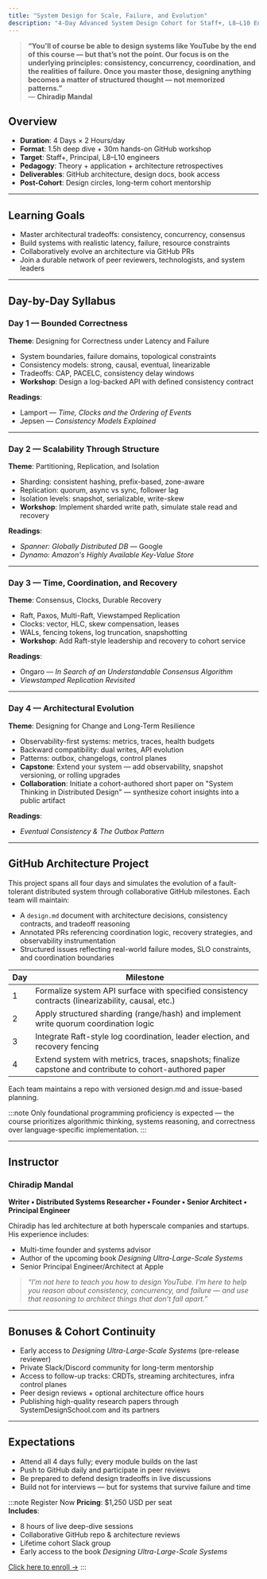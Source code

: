 ```yaml
---
title: "System Design for Scale, Failure, and Evolution"
description: "4-Day Advanced System Design Cohort for Staff+, L8–L10 Engineers"
---
```


> **“You’ll of course be able to design systems like YouTube by the end of this course — but that’s not the point. Our focus is on the underlying principles: consistency, concurrency, coordination, and the realities of failure. Once you master those, designing anything becomes a matter of structured thought — not memorized patterns.”**  
> — **Chiradip Mandal**

## Overview

- **Duration**: 4 Days × 2 Hours/day  
- **Format**: 1.5h deep dive + 30m hands-on GitHub workshop  
- **Target**: Staff+, Principal, L8–L10 engineers  
- **Pedagogy**: Theory + application + architecture retrospectives  
- **Deliverables**: GitHub architecture, design docs, book access  
- **Post-Cohort**: Design circles, long-term cohort mentorship

---

## Learning Goals

- Master architectural tradeoffs: consistency, concurrency, consensus  
- Build systems with realistic latency, failure, resource constraints  
- Collaboratively evolve an architecture via GitHub PRs  
- Join a durable network of peer reviewers, technologists, and system leaders

---

## Day-by-Day Syllabus

### Day 1 — Bounded Correctness
**Theme**: Designing for Correctness under Latency and Failure

- System boundaries, failure domains, topological constraints
- Consistency models: strong, causal, eventual, linearizable
- Tradeoffs: CAP, PACELC, consistency delay windows
- **Workshop**: Design a log-backed API with defined consistency contract

**Readings**:
- Lamport — *Time, Clocks and the Ordering of Events*  
- Jepsen — *Consistency Models Explained*

---

### Day 2 — Scalability Through Structure
**Theme**: Partitioning, Replication, and Isolation

- Sharding: consistent hashing, prefix-based, zone-aware
- Replication: quorum, async vs sync, follower lag
- Isolation levels: snapshot, serializable, write-skew
- **Workshop**: Implement sharded write path, simulate stale read and recovery

**Readings**:
- *Spanner: Globally Distributed DB* — Google  
- *Dynamo: Amazon's Highly Available Key-Value Store*

---

### Day 3 — Time, Coordination, and Recovery
**Theme**: Consensus, Clocks, Durable Recovery

- Raft, Paxos, Multi-Raft, Viewstamped Replication
- Clocks: vector, HLC, skew compensation, leases
- WALs, fencing tokens, log truncation, snapshotting
- **Workshop**: Add Raft-style leadership and recovery to cohort service

**Readings**:
- Ongaro — *In Search of an Understandable Consensus Algorithm*  
- *Viewstamped Replication Revisited*

---

### Day 4 — Architectural Evolution
**Theme**: Designing for Change and Long-Term Resilience

- Observability-first systems: metrics, traces, health budgets
- Backward compatibility: dual writes, API evolution
- Patterns: outbox, changelogs, control planes
- **Capstone**: Extend your system — add observability, snapshot versioning, or rolling upgrades
- **Collaboration**: Initiate a cohort-authored short paper on "System Thinking in Distributed Design" — synthesize cohort insights into a public artifact

**Readings**:
- *Eventual Consistency & The Outbox Pattern*

---


## GitHub Architecture Project

This project spans all four days and simulates the evolution of a fault-tolerant distributed system through collaborative GitHub milestones. Each team will maintain:

- A `design.md` document with architecture decisions, consistency contracts, and tradeoff reasoning
- Annotated PRs referencing coordination logic, recovery strategies, and observability instrumentation
- Structured issues reflecting real-world failure modes, SLO constraints, and coordination boundaries

| Day | Milestone |
|-----|-----------|
| 1   | Formalize system API surface with specified consistency contracts (linearizability, causal, etc.) |
| 2   | Apply structured sharding (range/hash) and implement write quorum coordination logic |
| 3   | Integrate Raft-style log coordination, leader election, and recovery fencing |
| 4   | Extend system with metrics, traces, snapshots; finalize capstone and contribute to cohort-authored paper |

Each team maintains a repo with versioned design.md and issue-based planning.

:::note 
Only foundational programming proficiency is expected — the course prioritizes algorithmic thinking, systems reasoning, and correctness over language-specific implementation.
:::

---

## Instructor

### Chiradip Mandal
**Writer • Distributed Systems Researcher • Founder • Senior Architect • Principal Engineer**

Chiradip has led architecture at both hyperscale companies and startups. His experience includes:
- Multi-time founder and systems advisor
- Author of the upcoming book *Designing Ultra-Large-Scale Systems*
- Senior Principal Engineer/Architect at Apple

> _“I’m not here to teach you how to design YouTube. I’m here to help you reason about consistency, concurrency, and failure — and use that reasoning to architect things that don’t fall apart.”_

---

## Bonuses & Cohort Continuity

- Early access to *Designing Ultra-Large-Scale Systems* (pre-release reviewer)  
- Private Slack/Discord community for long-term mentorship  
- Access to follow-up tracks: CRDTs, streaming architectures, infra control planes  
- Peer design reviews + optional architecture office hours
- Publishing high-quality research papers through SystemDesignSchool.com and its partners

---

## Expectations

- Attend all 4 days fully; every module builds on the last  
- Push to GitHub daily and participate in peer reviews  
- Be prepared to defend design tradeoffs in live discussions  
- Build not for interviews — but for systems that survive failure and time


:::note
Register Now
**Pricing**: $1,250 USD per seat  
**Includes**:
- 8 hours of live deep-dive sessions
- Collaborative GitHub repo & architecture reviews
- Lifetime cohort Slack group
- Early access to the book _Designing Ultra-Large-Scale Systems_

[Click here to enroll →](https://buy.stripe.com/aFa14n7uA0i7doW6IL0Ny01)
:::

